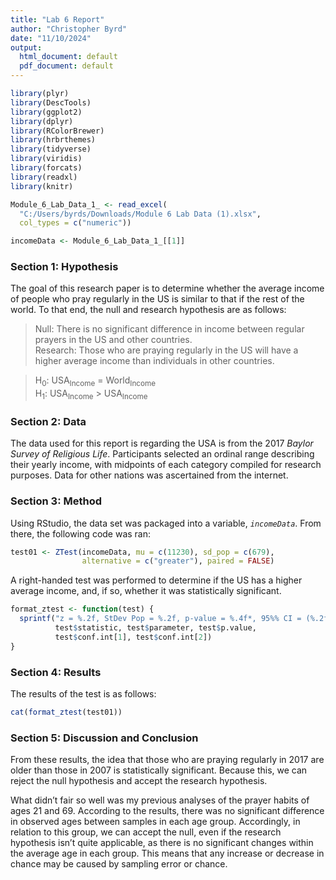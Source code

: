 ```yaml
---
title: "Lab 6 Report"
author: "Christopher Byrd"
date: "11/10/2024"
output:
  html_document: default
  pdf_document: default
---
```


```r
library(plyr)
library(DescTools)
library(ggplot2)
library(dplyr)
library(RColorBrewer)
library(hrbrthemes)
library(tidyverse)
library(viridis)
library(forcats)
library(readxl)
library(knitr)

Module_6_Lab_Data_1_ <- read_excel(
  "C:/Users/byrds/Downloads/Module 6 Lab Data (1).xlsx", 
  col_types = c("numeric"))

incomeData <- Module_6_Lab_Data_1_[[1]]
```

### Section 1: Hypothesis

The goal of this research paper is to determine whether the average 
income of people who pray regularly in the US is similar to that if the 
rest of the world. To that end, the null and research hypothesis are as 
follows:

> Null: There is no significant difference in income between regular 
prayers in the US and other countries.\
> Research: Those who are praying regularly in the US will have a higher 
average income than individuals in other countries.

> H~0~: USA~Income~ = World~Income~\
> H~1~: USA~Income~ > USA~Income~

### Section 2: Data

The data used for this report is regarding the USA is from the 2017 
*Baylor Survey of Religious Life*. Participants selected an ordinal 
range describing their yearly income, with midpoints of each category 
compiled for research purposes. Data for other nations was ascertained 
from the internet.

### Section 3: Method

Using RStudio, the data set was packaged into a variable,
*`incomeData`*. From there, the following code was ran:

```r
test01 <- ZTest(incomeData, mu = c(11230), sd_pop = c(679),
                alternative = c("greater"), paired = FALSE)
```
A right-handed test was performed to determine if the US has a higher 
average income, and, if so, whether it was statistically significant.\

```r
format_ztest <- function(test) {
  sprintf("z = %.2f, StDev Pop = %.2f, p-value = %.4f*, 95%% CI = (%.2f, %.2f)",
          test$statistic, test$parameter, test$p.value,
          test$conf.int[1], test$conf.int[2])
}
```

### Section 4: Results

The results of the test is as follows:

```r
cat(format_ztest(test01))
```

### Section 5: Discussion and Conclusion

From these results, the idea that those who are praying regularly in 
2017 are older than those in 2007 is statistically significant.
Because this, we can reject the null hypothesis and accept the research
hypothesis.\

What didn't fair so well was my previous analyses of the prayer habits 
of ages 21 and 69. According to the results, there was no significant 
difference in observed ages between samples in each age group.
Accordingly, in relation to this group, we can accept the null, even
if the research hypothesis isn't quite applicable, as there is no
significant changes within the average age in each group. This means
that any increase or decrease in chance may be caused by sampling
error or chance.